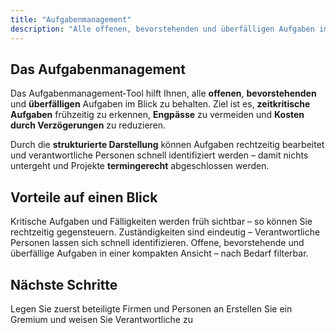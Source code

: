 ```yaml
---
title: "Aufgabenmanagement"
description: "Alle offenen, bevorstehenden und überfälligen Aufgaben im Blick"
---
```


## Das Aufgabenmanagement

Das Aufgabenmanagement‑Tool hilft Ihnen, alle **offenen**, **bevorstehenden** und **überfälligen** Aufgaben im Blick zu behalten. Ziel ist es, **zeitkritische Aufgaben** frühzeitig zu erkennen, **Engpässe** zu vermeiden und **Kosten durch Verzögerungen** zu reduzieren.

Durch die **strukturierte Darstellung** können Aufgaben rechtzeitig bearbeitet und verantwortliche Personen schnell identifiziert werden – damit nichts untergeht und Projekte **termingerecht** abgeschlossen werden.

## Vorteile auf einen Blick

<AccordionGroup>
  <Accordion title="⏱️ Frühzeitige Erkennung">
    Kritische Aufgaben und Fälligkeiten werden früh sichtbar – so können Sie rechtzeitig gegensteuern.
  </Accordion>
  <Accordion title="👤 Klare Verantwortlichkeiten">
    Zuständigkeiten sind eindeutig – Verantwortliche Personen lassen sich schnell identifizieren.
  </Accordion>
  <Accordion title="🗂️ Strukturierte Übersicht">
    Offene, bevorstehende und überfällige Aufgaben in einer kompakten Ansicht – nach Bedarf filterbar.
  </Accordion>
</AccordionGroup>

## Nächste Schritte

<CardGroup cols={2}>
  <Card title="Projektbeteiligte hinzufügen" icon="user-plus" href="/faq/projektbeteiligte">
    Legen Sie zuerst beteiligte Firmen und Personen an
  </Card>
  <Card title="Gremium mit Teilnehmenden anlegen" icon="users" href="/faq/gremium-anlegen">
    Erstellen Sie ein Gremium und weisen Sie Verantwortliche zu
  </Card>
</CardGroup>

